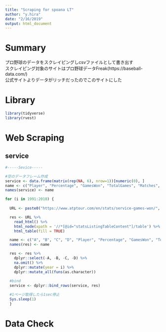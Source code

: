 ```yaml
---
title: "Scraping for spoana LT"
author: "y.hira"
date: "2/16/2019"
output: html_document
---
```


# Summary

プロ野球のデータをスクレイピングしcsvファイルとして書き出す  
スクレイピング対象のサイトはプロ野球データFreak(https://baseball-data.com/)  
公式サイトよりデータがリッチだったのでこのサイトにした  

# Library
```r
library(tidyverse)
library(rvest)
```

# Web Scraping

## service
```r
#-----Sevice-----

#空のデータフレーム作成
service <- data.frame(matrix(rep(NA, 6), nrow=1))[numeric(0), ]
name <- c("Player", "Percentage", "GamesWon", "TotalGames", "Matches", "year")
names(service) <- name

for (i in 1991:2018) {
  
  URL <- paste0("https://www.atptour.com/en/stats/service-games-won/", i, "/all/all/")

  res <- URL %>% 
    read_html() %>% 
    html_node(xpath = '//*[@id="statsListingTableContent"]/table') %>% 
    html_table(fill = TRUE)

  name <- c("A", "B", "C", "D", "Player", "Percentage", "GamesWon", "TotalGames", "Matches")
  names(res) <- name

  res <- res %>% 
    dplyr::select(-A, -B, -C, -D) %>% 
    na.omit() %>% 
    dplyr::mutate(year = i) %>% 
    dplyr::mutate_all(funs(as.character))
  
  #bind
  service <- dplyr::bind_rows(service, res)

  #1ページ取得したら1sec停止
  Sys.sleep(1)
  }
```


# Data Check
